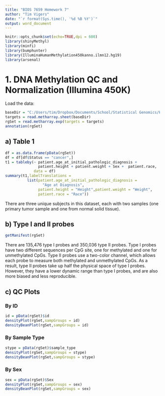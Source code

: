 ```yaml
---
title: "BIOS 7659 Homework 7"
author: "Tim Vigers"
date: "`r format(Sys.time(), '%d %B %Y')`"
output: word_document
---
```


```r
knitr::opts_chunk$set(echo=TRUE,dpi = 600)
library(shinyMethyl)
library(minfi) 
library(bumphunter) 
library(IlluminaHumanMethylation450kanno.ilmn12.hg19)
library(arsenal)
```

# 1. DNA Methylation QC and Normalization (Illumina 450K)

Load the data:

```r
baseDir = "C:/Users/tim/Dropbox/Documents/School/Statistical Genomics/Homework Files/HW7/idats"
targets = read.metharray.sheet(baseDir)
rgSet = read.metharray.exp(targets = targets)
annotation(rgSet)
```

## a) Table 1

```r
df = as.data.frame(pData(rgSet))
df = df[df$Status == "cancer",]
t1 = tableby(~ patient.age_at_initial_pathologic_diagnosis +
               patient.height + patient.weight + Sex +  patient.race,
             data = df)
summary(t1,labelTranslations = 
          list(patient.age_at_initial_pathologic_diagnosis = 
                 "Age at Diagnosis",
               patient.height = "Height",patient.weight = "Weight",
               patient.race = "Race"))
```

There are three unique subjects in this dataset, each with two samples (one primary tumor sample and one from normal solid tissue).

## b) Type I and II probes

```r
getManifest(rgSet)
```

There are 135,476 type I probes and 350,036 type II probes. Type I probes have two different sequences per CpG site, one for methylated and one for unmethylated CpGs. Type II probes use a two-color channel, which allows each probe to measure both methylated and unmethylated CpGs. As a result, type II probes take up half the physical space of type I probes. However, they have a lower dynamic range than type I probes, and are also more biased and less reproducible. 

## c) QC Plots

### By ID

```r
id = pData(rgSet)$id
densityPlot(rgSet,sampGroups = id)
densityBeanPlot(rgSet,sampGroups = id)
```

### By Sample Type

```r
stype = pData(rgSet)$sample_type
densityPlot(rgSet,sampGroups = stype)
densityBeanPlot(rgSet,sampGroups = stype)
```

### By Sex

```r
sex = pData(rgSet)$Sex
densityPlot(rgSet,sampGroups = sex)
densityBeanPlot(rgSet,sampGroups = sex)
```
